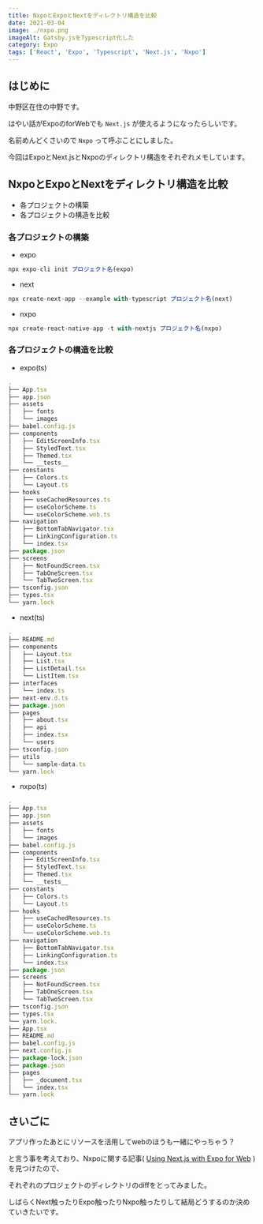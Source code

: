 ```yaml
---
title: NxpoとExpoとNextをディレクトリ構造を比較
date: 2021-03-04
image: ./nxpo.png
imageAlt: Gatsby.jsをTypescript化した
category: Expo
tags: ['React', 'Expo', 'Typescript', 'Next.js', 'Nxpo']
---
```


## はじめに

中野区在住の中野です。

はやい話がExpoのforWebでも `Next.js` が使えるようになったらしいです。

名前めんどくさいので `Nxpo` って呼ぶことにしました。

今回はExpoとNext.jsとNxpoのディレクトリ構造をそれぞれメモしています。

## NxpoとExpoとNextをディレクトリ構造を比較
- 各プロジェクトの構築
- 各プロジェクトの構造を比較

### 各プロジェクトの構築
- expo

```jsx
npx expo-cli init プロジェクト名(expo)
```

- next

```jsx
npx create-next-app --example with-typescript プロジェクト名(next)
```

- nxpo

```jsx
npx create-react-native-app -t with-nextjs プロジェクト名(nxpo)
```
### 各プロジェクトの構造を比較

- expo(ts)

```jsx
.
├── App.tsx
├── app.json
├── assets
│   ├── fonts
│   └── images
├── babel.config.js
├── components
│   ├── EditScreenInfo.tsx
│   ├── StyledText.tsx
│   ├── Themed.tsx
│   └── __tests__
├── constants
│   ├── Colors.ts
│   └── Layout.ts
├── hooks
│   ├── useCachedResources.ts
│   ├── useColorScheme.ts
│   └── useColorScheme.web.ts
├── navigation
│   ├── BottomTabNavigator.tsx
│   ├── LinkingConfiguration.ts
│   └── index.tsx
├── package.json
├── screens
│   ├── NotFoundScreen.tsx
│   ├── TabOneScreen.tsx
│   └── TabTwoScreen.tsx
├── tsconfig.json
├── types.tsx
└── yarn.lock
```

- next(ts)

```jsx
.
├── README.md
├── components
│   ├── Layout.tsx
│   ├── List.tsx
│   ├── ListDetail.tsx
│   └── ListItem.tsx
├── interfaces
│   └── index.ts
├── next-env.d.ts
├── package.json
├── pages
│   ├── about.tsx
│   ├── api
│   ├── index.tsx
│   └── users
├── tsconfig.json
├── utils
│   └── sample-data.ts
└── yarn.lock
```

- nxpo(ts)

```jsx
.
├── App.tsx
├── app.json
├── assets
│   ├── fonts
│   └── images
├── babel.config.js
├── components
│   ├── EditScreenInfo.tsx
│   ├── StyledText.tsx
│   ├── Themed.tsx
│   └── __tests__
├── constants
│   ├── Colors.ts
│   └── Layout.ts
├── hooks
│   ├── useCachedResources.ts
│   ├── useColorScheme.ts
│   └── useColorScheme.web.ts
├── navigation
│   ├── BottomTabNavigator.tsx
│   ├── LinkingConfiguration.ts
│   └── index.tsx
├── package.json
├── screens
│   ├── NotFoundScreen.tsx
│   ├── TabOneScreen.tsx
│   └── TabTwoScreen.tsx
├── tsconfig.json
├── types.tsx
└── yarn.lock.
├── App.tsx
├── README.md
├── babel.config.js
├── next.config.js
├── package-lock.json
├── package.json
├── pages
│   ├── _document.tsx
│   └── index.tsx
└── yarn.lock
```

## さいごに

アプリ作ったあとにリソースを活用してwebのほうも一緒にやっちゃう？

と言う事を考えており、Nxpoに関する記事( [Using Next.js with Expo for Web](https://docs.expo.io/guides/using-nextjs/) )を見つけたので、

それぞれのプロジェクトのディレクトリのdiffをとってみました。

しばらくNext触ったりExpo触ったりNxpo触ったりして結局どうするのか決めていきたいです。

